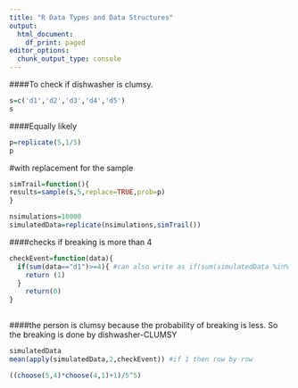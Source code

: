 ---
title: "R Data Types and Data Structures"
output:
  html_document:
    df_print: paged
editor_options:
  chunk_output_type: console
---
####To check if dishwasher is clumsy.
```{r}
s=c('d1','d2','d3','d4','d5')
s
```
####Equally likely
```{r}
p=replicate(5,1/5)
p
```
#with replacement for the sample
```{r}
simTrail=function(){
results=sample(s,5,replace=TRUE,prob=p)
}
```

```{r}
nsimulations=10000
simulatedData=replicate(nsimulations,simTrail())
```
####checks if breaking is more than 4
```{r}
checkEvent=function(data){
  if(sum(data=="d1")>=4){ #can also write as if(sum(simulatedData %in% c("d1"))>=1)
    return (1)
  }
    return(0)
}
  
```
####the person is clumsy because the probability of breaking is less. So the breaking is done by dishwasher-CLUMSY
```{r}
simulatedData
mean(apply(simulatedData,2,checkEvent)) #if 1 then row by row
```

```{r}
((choose(5,4)*choose(4,1)+1)/5^5)
```